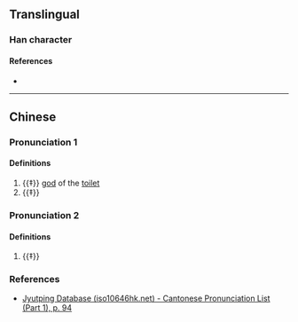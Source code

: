 {{character info/new}}
==Translingual==

===Han character===
{{Han char|rn=38|rad=女|as=09|sn=12|four=|canj=VYBB|ids=⿰女帝}}

====References====
* {{Han ref|kx=0266.140|dkj=06475|dj=0533.190|hdz=21068.130|uh=5A82|ud=23170}}

----

==Chinese==
{{zh-forms}}

===Pronunciation 1===
{{zh-pron
|m=dì
|c=dai3
|cat=n
}}

====Definitions====
{{zh-hanzi}}

# {{‡}} [[god]] of the [[toilet]]
# {{‡}} {{zh-only|點媂|[[female]] [[appearance]]}}

===Pronunciation 2===
{{zh-pron
|m=tí
|cat=
}}

====Definitions====
{{zh-hanzi}}

# {{‡}} {{n-g|Character used in women's names.}}

===References===
* [http://www.iso10646hk.net/jp/document/download.jsp Jyutping Database (iso10646hk.net) - Cantonese Pronunciation List (Part 1), p. 94]